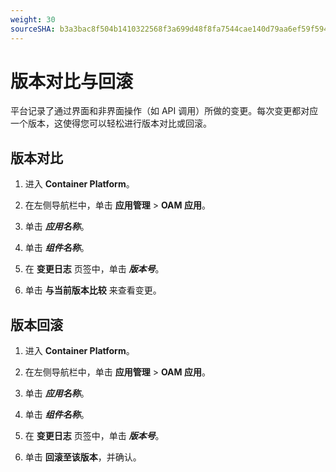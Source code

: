 ```yaml
---
weight: 30
sourceSHA: b3a3bac8f504b1410322568f3a699d48f8fa7544cae140d79aa6ef59f5948fae
---
```


# 版本对比与回滚

平台记录了通过界面和非界面操作（如 API 调用）所做的变更。每次变更都对应一个版本，这使得您可以轻松进行版本对比或回滚。

## 版本对比

1. 进入 **Container Platform**。

2. 在左侧导航栏中，单击 **应用管理** > **OAM 应用**。

3. 单击 ***应用名称***。

4. 单击 ***组件名称***。

5. 在 **变更日志** 页签中，单击 ***版本号***。

6. 单击 **与当前版本比较** 来查看变更。

## 版本回滚

1. 进入 **Container Platform**。

2. 在左侧导航栏中，单击 **应用管理** > **OAM 应用**。

3. 单击 ***应用名称***。

4. 单击 ***组件名称***。

5. 在 **变更日志** 页签中，单击 ***版本号***。

6. 单击 **回滚至该版本**，并确认。
